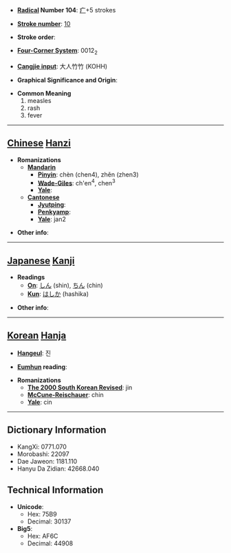 * '''[[Wiktionary:Chinese radical index| Radical]] Number 104''': [[Wiktionary:Chinese radical index 疒|疒]]+5 strokes

* '''[[Wiktionary:Chinese total strokes index|Stroke number]]''': [[Wiktionary:Chinese total strokes index 10|10]]

* '''Stroke order''': 

* '''[[Wiktionary:Chinese four corner index|Four-Corner System]]''': 0012<sub>2</sub>

* '''[[Wiktionary:Chinese Cangjie index|Cangjie input]]''': 大人竹竹 (KOHH)

* '''Graphical Significance and Origin''': 

* '''Common Meaning'''
*#measles
*# rash
*# fever


----

== [[Chinese]] [[Hanzi]] ==

* '''Romanizations'''
** '''[[Mandarin]]'''
*** '''[[Pinyin]]''': chèn (chen4), zhěn (zhen3)
*** '''[[Wade-Giles]]''': ch'en<sup>4</sup>, chen<sup>3</sup>
*** '''[[Yale]]''': 
** '''[[Cantonese]]'''
*** '''[[Jyutping]]''':
*** '''[[Penkyamp]]''': 
*** '''[[Yale]]''': jan2

* '''Other info''': 

----

== [[Japanese]] [[Kanji]] ==

* '''Readings'''
** '''[[On]]''': [[しん]] (shin), [[ちん]] (chin)
** '''[[Kun]]''': [[はしか]] (hashika)

* '''Other info''':  

----

== [[Korean]] [[Hanja]] ==

* '''[[Hangeul]]''': 진

* '''[[Eumhun]] reading''': 

* '''Romanizations'''
** '''[[The 2000 South Korean Revised Romanization|The 2000 South Korean Revised]]''': jin
** '''[[McCune-Reischauer]]''': chin
** '''[[Yale]]''': cin

----

== Dictionary Information ==

* KangXi: 0771.070
* Morobashi: 22097
* Dae Jaweon: 1181.110
* Hanyu Da Zidian: 42668.040

== Technical Information ==

* '''Unicode''':
** Hex: 75B9
** Decimal: 30137
* '''Big5''':
** Hex: AF6C
** Decimal: 44908